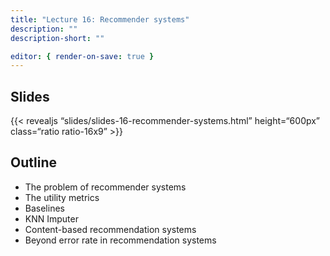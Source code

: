 ```yaml
---
title: "Lecture 16: Recommender systems"
description: ""
description-short: ""

editor: { render-on-save: true }
---
```


## Slides

{{< revealjs "slides/slides-16-recommender-systems.html" height="600px" class="ratio ratio-16x9" >}}


## Outline
- The problem of recommender systems
- The utility metrics
- Baselines
- KNN Imputer
- Content-based recommendation systems
- Beyond error rate in recommendation systems 